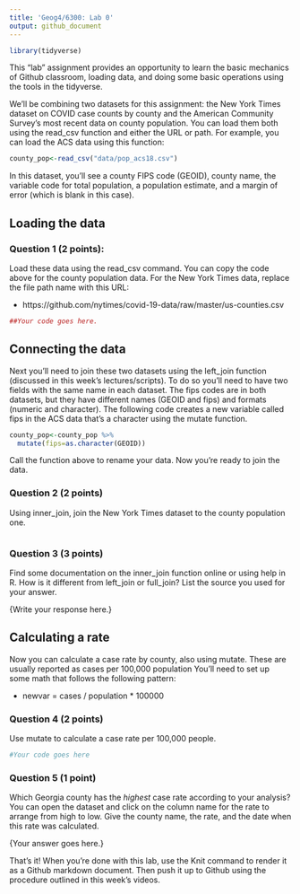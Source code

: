 ```yaml
---
title: 'Geog4/6300: Lab 0'
output: github_document
---
```


```r
library(tidyverse)
```

This "lab" assignment provides an opportunity to learn the basic mechanics of Github classroom, loading data, and doing some basic operations using the tools in the tidyverse. 

We'll be combining two datasets for this assignment: the New York Times dataset on COVID case counts by county and the American Community Survey's most recent data on county population. You can load them both using the read_csv function and either the URL or path. For example, you can load the ACS data using this function:

```r
county_pop<-read_csv("data/pop_acs18.csv")
```

In this dataset, you'll see a county FIPS code (GEOID), county name, the variable code for total population, a population estimate, and a margin of error (which is blank in this case). 

## Loading the data

### Question 1 (2 points):
Load these data using the read_csv command. You can copy the code above for the county population data. For the New York Times data, replace the file path name with this URL:

* https://github.com/nytimes/covid-19-data/raw/master/us-counties.csv

```r
##Your code goes here.
```

## Connecting the data

Next you'll need to join these two datasets using the left_join function (discussed in this week's lectures/scripts). To do so you'll need to have two fields with the same name in each dataset. The fips codes are in both datasets, but they have different names (GEOID and fips) and formats (numeric and character). The following code creates a new variable called fips in the ACS data that's a character using the mutate function.

```r
county_pop<-county_pop %>%
  mutate(fips=as.character(GEOID))
```

Call the function above to rename your data. Now you're ready to join the data.

### Question 2 (2 points)
Using inner_join, join the New York Times dataset to the county population one. 

```r

```

### Question 3 (3 points)
Find some documentation on the inner_join function online or using help in R. How is it different from left_join or full_join? List the source you used for your answer.

{Write your response here.}

## Calculating a rate
Now you can calculate a case rate by county, also using mutate. These are usually reported as cases per 100,000 population You'll need to set up some math that follows the following pattern:

* newvar = cases / population * 100000

### Question 4 (2 points)
Use mutate to calculate a case rate per 100,000 people.

```r
#Your code goes here
```

### Question 5 (1 point)
Which Georgia county has the *highest* case rate according to your analysis? You can open the dataset and click on the column name for the rate to arrange from high to low. Give the county name, the rate, and the date when this rate was calculated.

{Your answer goes here.}

That's it! When you're done with this lab, use the Knit command to render it as a Github markdown document. Then push it up to Github using the procedure outlined in this week's videos.